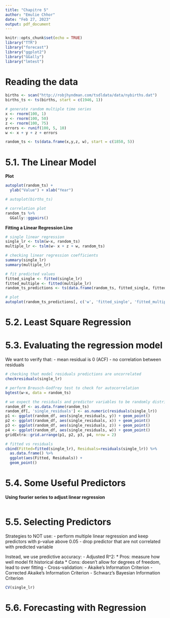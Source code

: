 ```yaml
---
title: "Chapitre 5"
author: "Emulie Chhor"
date: "Feb 27, 2023"
output: pdf_document
---
```


```r
knitr::opts_chunk$set(echo = TRUE)
library("TTR")
library("forecast")
library("ggplot2")
library("GGally")
library("lmtest")
```

# Reading the data

```r
births <- scan("http://robjhyndman.com/tsdldata/data/nybirths.dat")
births_ts <- ts(births, start = c(1946, 1))

# generate random multiple time series
x <- rnorm(100, 1)
y <- rnorm(100, 50)
z <- rnorm(100, 75)
errors <- runif(100, 5, 10)
w <- x + y + z + errors

random_ts <- ts(data.frame(x,y,z, w), start = c(1850, 5))
```


# 5.1. The Linear Model

**Plot**

```r
autoplot(random_ts) + 
  ylab("Value") + xlab("Year") 

# autoplot(births_ts)

# correlation plot
random_ts %>% 
  GGally::ggpairs()
```
**Fitting a Linear Regression Line**

```r
# single linear regression
single_lr <- tslm(w~x, random_ts)
multiple_lr <- tslm(w~ x + z + w, random_ts)

# checking linear regression coefficients
summary(single_lr)
summary(multiple_lr)

# fit predicted values
fitted_single <- fitted(single_lr)
fitted_multiple <- fitted(multiple_lr)
random_ts_predictions <- ts(data.frame(random_ts, fitted_single, fitted_multiple))

# plot
autoplot(random_ts_predictions[, c('w', 'fitted_single', 'fitted_multiple')])
```

# 5.2. Least Square Regression


# 5.3. Evaluating the regression model

We want to verify that:
- mean residual is 0 (ACF)
- no correlation between residuals

```r
# checking that model residuals predictions are uncorrelated
checkresiduals(single_lr)

# perform Breusch-Godfrey test to check for autocorrelation
bgtest(w~x, data = random_ts)

# we expect the residuals and predictor variables to be randomly distributed
random_df <- as.data.frame(random_ts)
random_df[, 'single_residuals'] <- as.numeric(residuals(single_lr))
p1 <- ggplot(random_df, aes(single_residuals, y)) + geom_point()
p2 <- ggplot(random_df, aes(single_residuals, x)) + geom_point()
p3 <- ggplot(random_df, aes(single_residuals, z)) + geom_point()
p4 <- ggplot(random_df, aes(single_residuals, w)) + geom_point()
gridExtra::grid.arrange(p1, p2, p3, p4, nrow = 2)

# fitted vs residuals
cbind(Fitted=fitted(single_lr), Residuals=residuals(single_lr)) %>% 
  as.data.frame() %>% 
  ggplot(aes(Fitted, Residuals)) +
  geom_point()
```

# 5.4. Some Useful Predictors

**Using fourier series to adjust linear regression**

```r
```

# 5.5. Selecting Predictors

Strategies to NOT use: 
- perform multiple linear regression and keep predictors with p-value above 0.05
- drop predictor that are not correlated with predicted variable

Instead, we use predictive accuracy: 
- Adjusted R^2: 
  * Pros: measure how well model fit historical data
  * Cons: doesn't allow for degrees of freedom, lead to over fitting
- Cross-validation:
- Akaike's Information Criterion
- Corrected Akaike's Information Criterion
- Schwarz's Bayesian Information Criterion

```r
CV(single_lr)
```

# 5.6. Forecasting with Regression
